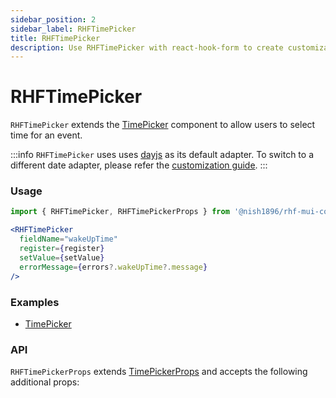 ```yaml
---
sidebar_position: 2
sidebar_label: RHFTimePicker
title: RHFTimePicker
description: Use RHFTimePicker with react-hook-form to create customizable time input fields. Explore examples and API details for enhanced functionality.
---
```



# RHFTimePicker

`RHFTimePicker` extends the [TimePicker](https://mui.com/x/react-date-pickers/time-picker/)
component to allow users to select time for an event.

:::info
`RHFTimePicker` uses uses [dayjs](https://day.js.org/) as its default adapter.
To switch to a different date adapter, please refer 
the [customization guide](../../customization).
:::

### Usage

```js
import { RHFTimePicker, RHFTimePickerProps } from '@nish1896/rhf-mui-components';
```

```jsx
<RHFTimePicker
  fieldName="wakeUpTime"
  register={register}
  setValue={setValue}
  errorMessage={errors?.wakeUpTime?.message}
/>
```

### Examples
<!-- - [RHFTimePicker](../../examples/pickers) -->
- [TimePicker](https://mui.com/x/react-date-pickers/time-picker/)
<!-- - [Complete Form](../../examples/complete-form) -->

### API

`RHFTimePickerProps` extends [TimePickerProps](https://mui.com/x/api/date-pickers/time-picker/) 
and accepts the following additional props:

<RHFTimePickerPropsTable />

